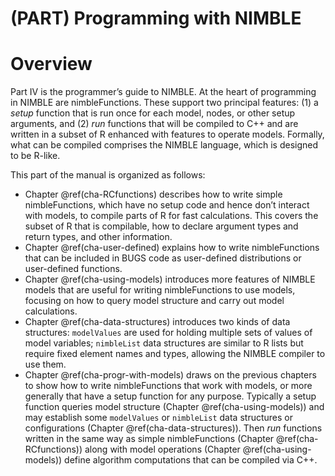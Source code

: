 # (PART) Programming with NIMBLE {-}

# Overview {-}

Part IV is the programmer's guide to NIMBLE. At the heart of programming in NIMBLE are nimbleFunctions.  These support two principal features: (1) a *setup* function that is run once for each model, nodes, or other setup arguments, and (2) *run* functions that will be compiled to C++ and are written in a subset of R enhanced with features to operate models.  Formally, what can be compiled comprises the NIMBLE language, which is designed to be R-like.

This part of the manual is organized as follows:


  - Chapter \@ref(cha-RCfunctions) describes how to write simple nimbleFunctions, which have no setup code and hence don't interact with models, to compile parts of R for fast calculations. This covers the subset of R that is compilable, how to declare argument types and return types, and other information.
  - Chapter \@ref(cha-user-defined) explains how to write nimbleFunctions that can be included in BUGS code as user-defined distributions or user-defined functions.
  - Chapter \@ref(cha-using-models) introduces more features of NIMBLE models that are useful for writing nimbleFunctions to use models, focusing on how to query model structure and carry out model calculations.  
  - Chapter \@ref(cha-data-structures) introduces two kinds of data structures: `modelValues` are used for holding multiple sets of values of model variables; `nimbleList` data structures are similar to R lists but require fixed element names and types, allowing the NIMBLE compiler to use them. 
  - Chapter \@ref(cha-progr-with-models) draws on the previous chapters to show how to write nimbleFunctions that work with models, or more generally that have a setup function for any purpose.  Typically a setup function queries model structure (Chapter \@ref(cha-using-models)) and may establish some `modelValues` or `nimbleList` data structures or configurations (Chapter \@ref(cha-data-structures)).  Then *run* functions written in the same way as simple nimbleFunctions (Chapter \@ref(cha-RCfunctions)) along with model operations (Chapter \@ref(cha-using-models)) define algorithm computations that can be compiled via C++.


